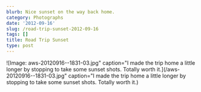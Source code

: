 ```yaml
---
blurb: Nice sunset on the way back home.
category: Photographs
date: '2012-09-16'
slug: /road-trip-sunset-2012-09-16
tags: []
title: Road Trip Sunset
type: post
---
```



![Image: aws-20120916--1831-03.jpg" caption="I made the trip home a little longer by stopping to take some sunset shots. Totally worth it.](/aws-20120916--1831-03.jpg" caption="I made the trip home a little longer by stopping to take some sunset shots. Totally worth it.)